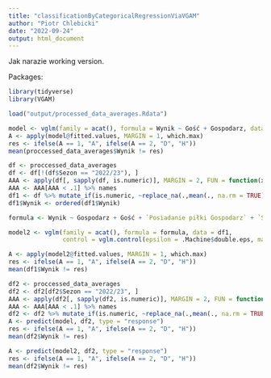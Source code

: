 ```yaml
---
title: "classificationByCategoricalRegressionViaVGAM"
author: "Piotr Chlebicki"
date: "2022-09-24"
output: html_document
---
```


Jak narazie working version.

Packages:

```r
library(tidyverse)
library(VGAM)
```

```r
load("output/processed_data_averages.Rdata")
```

```r
model <- vglm(family = acat(), formula = Wynik ~ Gość + Gospodarz, data = proccessed_data_averages)
A <- apply(model@fitted.values, MARGIN = 1, which.max)
res <- ifelse(A == 1, "A", ifelse(A == 2, "D", "H"))
mean(proccessed_data_averages$Wynik != res)
```

```r
df <- proccessed_data_averages
df <- df[!(df$Sezon == "2022/23"), ]
AAA <- apply(df[, sapply(df, is.numeric)], MARGIN = 2, FUN = function(x) {sum(is.na(x))}) / nrow(df)
AAA <- AAA[AAA < .1] %>% names
df1 <- df %>% mutate_if(is.numeric, ~replace_na(.,mean(., na.rm = TRUE)))
df1$Wynik <- ordered(df1$Wynik)

formula <- Wynik ~ Gospodarz + Gość + `Posiadanie piłki Gospodarz` + `Sytuacje bramkowe Gospodarz` + `Strzały na bramkę Gospodarz` + `Strzały niecelne Gospodarz` + `Rzuty rożne Gospodarz` + `Spalone Gospodarz` + `Interwencje bramkarzy Gospodarz` + `Faule Gospodarz` + `Żółte kartki Gospodarz` + `Czerwone kartki Gospodarz` + `Posiadanie piłki Gość` + `Sytuacje bramkowe Gość` + `Strzały na bramkę Gość` + `Strzały niecelne Gość` + `Rzuty rożne Gość` + `Spalone Gość` + `Interwencje bramkarzy Gość` + `Faule Gość` + `Żółte kartki Gość` + `Czerwone kartki Gość` + `Gole Gospodarz` + `Gole Gość`

model2 <- vglm(family = acat(), formula = formula, data = df1, 
               control = vglm.control(epsilon = .Machine$double.eps, maxit = 100, trace = TRUE, stepsize = .5))
```

```r
A <- apply(model2@fitted.values, MARGIN = 1, which.max)
res <- ifelse(A == 1, "A", ifelse(A == 2, "D", "H"))
mean(df1$Wynik != res)
```

```r
df2 <- proccessed_data_averages
df2 <- df2[df2$Sezon == "2022/23", ]
AAA <- apply(df2[, sapply(df2, is.numeric)], MARGIN = 2, FUN = function(x) {sum(is.na(x))}) / nrow(df2)
AAA <- AAA[AAA < .1] %>% names
df2 <- df2 %>% mutate_if(is.numeric, ~replace_na(.,mean(., na.rm = TRUE)))
A <- predict(model, df2, type = "response")
res <- ifelse(A == 1, "A", ifelse(A == 2, "D", "H"))
mean(df2$Wynik != res)
```

```r
A <- predict(model2, df2, type = "response")
res <- ifelse(A == 1, "A", ifelse(A == 2, "D", "H"))
mean(df2$Wynik != res)
```

